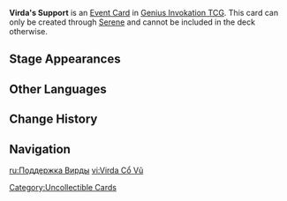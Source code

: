 {{Genius Invokation TCG Infobox
|id          = 302212
|image       = Melusine Support Event Card.png
|type        = Event Card
|createdby   = Serene
|unaligned = 2
|group       = 
|effect      = Randomly add 2 Arcane Legend cards into your Hand and give both sides their Arcane Legend card usage opportunity back.
|source1     = 
}}
'''Virda's Support''' is an [[Event Card]] in [[Genius Invokation TCG]]. This card can only be created through [[Serene (Support Card)|Serene]] and cannot be included in the deck otherwise.

==Stage Appearances==
{{Genius Invokation TCG Stage Appearances|createdby=Serene (Support Card)}}

==Other Languages==
{{Other Languages
|en       = Virda's Support
|zhs      = 薇尔妲的声援
|zhs_rm   = 
|zht      = 薇爾妲的聲援
|zht_rm   = 
|ja       = ヴィルダの応援
|ja_rm    = Viruda no Ouen
|ko       = 바르다의 응원
|ko_rm    =  
|es       = Apoyo de Virda
|fr       = Soutien de Virda
|ru       = Поддержка Вирды
|th       = แรงสนับสนุนของ Virda
|th_rm    =  
|vi       = Virda Cổ Vũ 
|de       = Virdas Beistand
|id       = Virda's Support
|pt       = Apoio de Virda
|tr       = Virda'nın Desteği
|it       = Supporto di Virda
}}

==Change History==
{{Change History|4.8}}

==Navigation==
{{Genius Invokation TCG Navbox|Event Card}}

[[Category:Uncollectible Cards]]

[[ru:Поддержка Вирды]]
[[vi:Virda Cổ Vũ]]